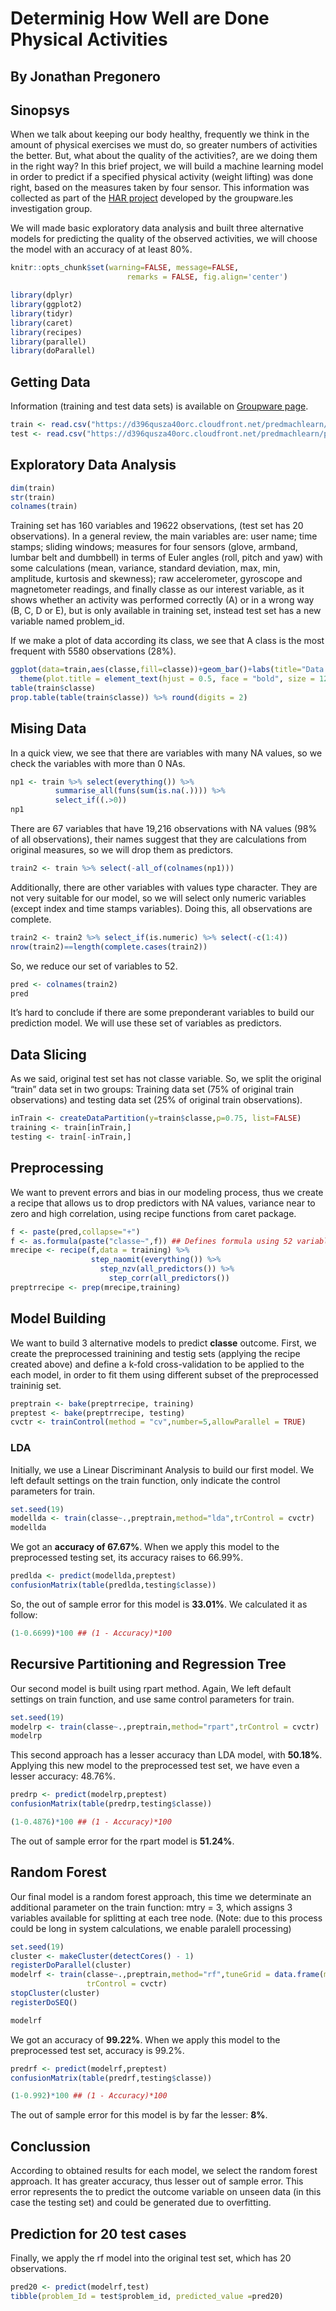 # Determinig How Well are Done Physical Activities
## By Jonathan Pregonero

## Sinopsys
When we talk about keeping our body healthy, frequently we think in the amount
of physical exercises we must do, so greater numbers of activities the better.
But, what about the quality of the activities?, are we doing them in the right
way?  In this brief project, we will build a machine learning model in order to
predict if a specified physical activity (weight lifting) was done right, based
on the measures taken by four sensor. This information was collected as part of
the [HAR project](http://groupware.les.inf.puc-rio.br/har) developed by the groupware.les investigation group.

We will made basic exploratory data analysis and built three alternative models
for predicting the quality of the observed activities, we will choose the model
with an accuracy of at least 80%.
```{r setup, include=FALSE}
knitr::opts_chunk$set(warning=FALSE, message=FALSE,
                          remarks = FALSE, fig.align='center')
```

```{r libraries, results='hide'}
library(dplyr)
library(ggplot2)
library(tidyr)
library(caret)
library(recipes)
library(parallel)
library(doParallel)
```
## Getting Data
Information (training and test data sets) is available on [Groupware page](http://groupware.les.inf.puc-rio.br/har).
```{r get_data}
train <- read.csv("https://d396qusza40orc.cloudfront.net/predmachlearn/pml-training.csv")
test <- read.csv("https://d396qusza40orc.cloudfront.net/predmachlearn/pml-testing.csv")
```
## Exploratory Data Analysis
```{r results='hide'}
dim(train)
str(train)
colnames(train)
```
Training set has 160 variables and 19622 observations, (test set has 20
observations). In a general review, the main variables are: user name; time
stamps; sliding windows; measures for four sensors (glove, armband, lumbar belt
and dumbbell) in terms of Euler angles (roll, pitch and yaw) with some
calculations (mean, variance, standard deviation, max, min, amplitude, kurtosis
and skewness); raw accelerometer, gyroscope and magnetometer readings, and
finally classe as our interest variable, as it shows whether an activity was
performed correctly (A) or in a wrong way (B, C, D or E), but is only available
in training set, instead test set has a new variable named problem_id.

If we make a plot of data according its class, we see that A class is the most
frequent with 5580 observations (28%).
```{r plot}
ggplot(data=train,aes(classe,fill=classe))+geom_bar()+labs(title="Data by class")+
  theme(plot.title = element_text(hjust = 0.5, face = "bold", size = 12))
table(train$classe)
prop.table(table(train$classe)) %>% round(digits = 2)
```
## Mising Data
In a quick view, we see that there are variables with many NA values, so we check
the variables with more than 0 NAs.
```{r results='hide', echo=FALSE}
np1 <- train %>% select(everything()) %>%
          summarise_all(funs(sum(is.na(.)))) %>% 
          select_if((.>0))
np1
```
There are 67 variables that have 19,216 observations with NA values (98% of all
observations), their names suggest that they are calculations from original
measures, so we will drop them as predictors.
```{r results='hide'}
train2 <- train %>% select(-all_of(colnames(np1)))
```
Additionally, there are other variables with values type character. They are
not very suitable for our model, so we will select only numeric variables
(except index and time stamps variables). Doing this, all observations are
complete.
```{r }
train2 <- train2 %>% select_if(is.numeric) %>% select(-c(1:4))
nrow(train2)==length(complete.cases(train2))
```
So, we reduce our set of variables to 52.
```{r echo=FALSE}
pred <- colnames(train2)
pred
```
It's hard to conclude if there are some preponderant variables to build our prediction model. We will use these set of variables as predictors.

## Data Slicing
As we said, original test set has not classe variable. So, we split the original
"train" data set in two groups: Training data set (75% of original train
observations) and testing data set (25% of original train observations).
```{r partition}
inTrain <- createDataPartition(y=train$classe,p=0.75, list=FALSE)
training <- train[inTrain,]
testing <- train[-inTrain,]
```

## Preprocessing
We want to prevent errors and bias in our modeling process, thus we create a
recipe that allows us to drop predictors with NA values, variance near to zero
and high correlation, using recipe functions from caret package.
```{r reciping}
f <- paste(pred,collapse="+")
f <- as.formula(paste("classe~",f)) ## Defines formula using 52 variables.
mrecipe <- recipe(f,data = training) %>% 
                  step_naomit(everything()) %>% 
                    step_nzv(all_predictors()) %>%
                      step_corr(all_predictors())
preptrrecipe <- prep(mrecipe,training)
```

## Model Building
We want to build 3 alternative models to predict **classe** outcome. First, we
create the preprocessed trainining and testig sets (applying the recipe created
above)  and define a k-fold cross-validation to be applied to the each model, in
order to fit them using different subset of the preprocessed traininig set.
```{r}
preptrain <- bake(preptrrecipe, training)
preptest <- bake(preptrrecipe, testing)
cvctr <- trainControl(method = "cv",number=5,allowParallel = TRUE)
```

### LDA
Initially, we use a Linear Discriminant Analysis to build our first model. We
left default settings on the train function, only indicate the control
parameters for train.
```{r lda}
set.seed(19)
modellda <- train(classe~.,preptrain,method="lda",trControl = cvctr)
modellda
```
We got an **accuracy of 67.67%**. When we apply this model to the preprocessed testing set, its accuracy raises to 66.99%.
```{r ldapredict}
predlda <- predict(modellda,preptest)
confusionMatrix(table(predlda,testing$classe))
```
So, the out of sample error for this model is **33.01%**. We calculated it as follow:
```{r ldaerror}
(1-0.6699)*100 ## (1 - Accuracy)*100
```
## Recursive Partitioning and Regression Tree
Our second model is built using rpart method. Again, We left default settings on train function, and use same control parameters for train.
```{r rpart}
set.seed(19)
modelrp <- train(classe~.,preptrain,method="rpart",trControl = cvctr)
modelrp
```
This second approach has a lesser accuracy than LDA model, with  **50.18%**.
Applying this new model to the preprocessed test set, we have even a lesser
accuracy: 48.76%.
```{r rpart_predict}
predrp <- predict(modelrp,preptest)
confusionMatrix(table(predrp,testing$classe))
```
```{r rpart_error}
(1-0.4876)*100 ## (1 - Accuracy)*100
```
The out of sample error for the rpart model is **51.24%**.

## Random Forest
Our final model is a random forest approach, this time we determinate an
additional parameter on the train function: mtry = 3, which assigns 3 variables
available for splitting at each tree node. (Note: due to this process could be
long in system calculations, we enable paralell processing)
```{r rf, Cache=TRUE}
set.seed(19)
cluster <- makeCluster(detectCores() - 1)
registerDoParallel(cluster)
modelrf <- train(classe~.,preptrain,method="rf",tuneGrid = data.frame(mtry = 3),
                 trControl = cvctr)
stopCluster(cluster)
registerDoSEQ()

modelrf
```
We got an accuracy of **99.22%**. When we apply this model to the preprocessed test set, accuracy is 99.2%.
```{r rfpredict}
predrf <- predict(modelrf,preptest)
confusionMatrix(table(predrf,testing$classe))
```
```{r rferror}
(1-0.992)*100 ## (1 - Accuracy)*100
```
The out of sample error for this model is by far the lesser: **8%**.

## Conclussion
According to obtained results for each model, we select the random forest
approach. It has greater accuracy, thus lesser out of sample error. This error
represents the to predict the outcome variable on unseen data (in this case the
testing set) and could be generated due to overfitting.

## Prediction for 20 test cases
Finally, we apply the rf model into the original test set, which has 20 observations.
```{r 20test}
pred20 <- predict(modelrf,test)
tibble(problem_Id = test$problem_id, predicted_value =pred20)
```